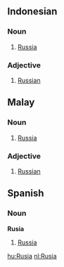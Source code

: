 ==Indonesian==
===Noun===
# [[Russia]]
===Adjective===
# [[Russian]]

==Malay==
===Noun===
# [[Russia]]
===Adjective===
# [[Russian]]

==Spanish==
===Noun===
'''Rusia'''

# [[Russia]]

[[hu:Rusia]]
[[nl:Rusia]]